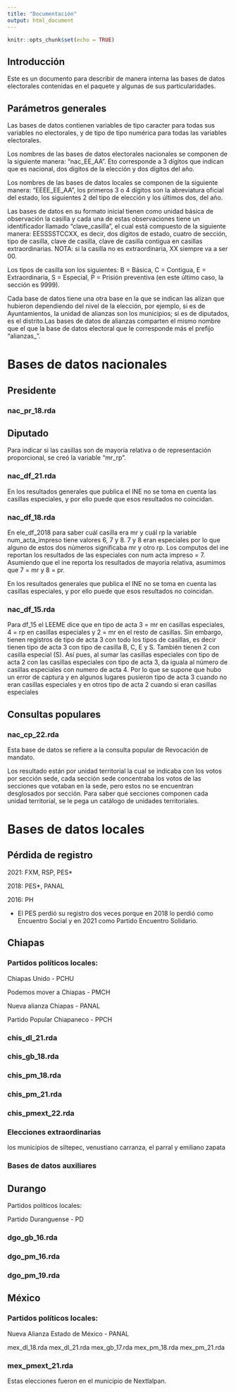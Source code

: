 ```yaml
---
title: "Documentación"
output: html_document
---
```


```r
knitr::opts_chunk$set(echo = TRUE)
```

## Introducción

Este es un documento para describir de manera interna las bases de datos electorales contenidas en el paquete y algunas de sus particularidades.

## Parámetros generales

Las bases de datos contienen variables de tipo caracter para todas sus variables no electorales, y de tipo de tipo numérica para todas las variables electorales.

Los nombres de las bases de datos electorales nacionales se componen de la siguiente manera: "nac_EE_AA". Eto corresponde a 3 dígitos que indican que es nacional, dos dígitos de la elección y dos dígitos del año.

Los nombres de las bases de datos locales se componen de la siguiente manera: "EEEE_EE_AA",
los primeros 3 o 4 dígitos son la abreviatura oficial del estado, los siguientes 2 del tipo de elección y los últimos dos, del año.

Las bases de datos en su formato inicial tienen como unidad básica de observación la casilla y cada una de estas observaciones tiene un identificador llamado "clave_casilla", el cual está compuesto de la siguiente manera:  EESSSSTCCXX, es decir, dos dígitos de estado, cuatro de sección, tipo de casilla, clave de casilla, clave de casilla contigua en casillas extraordinarias. NOTA: si la casilla no es extraordinaria, XX siempre va a ser 00.

Los tipos de casilla son los siguientes: B = Básica, C = Contigua, E = Extraordinaria, S = Especial, P = Prisión preventiva (en este último caso, la sección es 9999).

Cada base de datos tiene una otra base en la que se indican las alizan que hubieron dependiendo del nivel de la elección, por ejemplo, si es de Ayuntamientos, la unidad de alianzas son los municipios; si es de diputados, es el distrito.Las bases de datos de alianzas comparten el mismo nombre que el que la base de datos electoral que le corresponde más el prefijo "alianzas_".

# Bases de datos nacionales

## Presidente 

### nac_pr_18.rda

## Diputado 
Para indicar si las casillas son de mayoría relativa o de representación proporcional, se creó la variable "mr_rp".

### nac_df_21.rda
En los resultados generales que publica el INE no se toma en cuenta las casillas especiales, y por ello puede que esos resultados no coincidan.

### nac_df_18.rda
En ele_df_2018 para saber cuál casilla era mr y cuál rp la variable num_acta_impreso tiene valores 6, 7 y 8. 7 y 8 eran especiales por lo que alguno de estos dos números significaba mr y otro rp. Los computos del ine reportan los resultados de las especiales con num acta impreso = 7. Asumiendo que el ine reporta los resultados de mayoria relativa, asumimos que 7 = mr y 8 = pr.

En los resultados generales que publica el INE no se toma en cuenta las casillas especiales, y por ello puede que esos resultados no coincidan.

### nac_df_15.rda

Para df_15 el LEEME dice que en tipo de acta 3 = mr en casillas especiales, 4 = rp en casillas especiales y 2 = mr en el resto de casillas. Sin embargo, tienen registros de tipo de acta 3 con todo los tipos de casillas, es decir tienen tipo de acta 3 con tipo de casilla B, C, E y S. También tienen 2  con casilla especial (S). Así pues, al sumar las casillas especiales con tipo de acta 2 con las casillas especiales con tipo de acta 3, da iguala al número de casillas especiales con numero de acta 4. Por lo que se supone que hubo un error de captura y en algunos lugares pusieron tipo de acta 3 cuando no eran casillas especiales y en otros tipo de acta 2 cuando si eran casillas especiales

## Consultas populares
### nac_cp_22.rda
Esta base de datos se refiere a la consulta popular de Revocación de mandato.

Los resultado están por unidad territorial la cual se indicaba con los votos por sección sede, cada sección sede concentraba los votos de las secciones que votaban en la sede, pero estos no se encuentran desglosados por sección. Para saber qué secciones componen cada unidad territorial, se le pega un catálogo de unidades territoriales.



# Bases de datos locales
## Pérdida de registro
2021: FXM, RSP, PES*

2018: PES*, PANAL

2016: PH

* El PES perdió su registro dos veces porque en 2018 lo perdió como Encuentro Social y en 2021 como Partido Encuentro Solidario.

## Chiapas

### Partidos políticos locales:

Chiapas Unido - PCHU

Podemos mover a Chiapas - PMCH

Nueva alianza Chiapas - PANAL

Partido Popular Chiapaneco - PPCH

### chis_dl_21.rda
### chis_gb_18.rda
### chis_pm_18.rda
### chis_pm_21.rda
### chis_pmext_22.rda

### Elecciones extraordinarias 

los municipios de siltepec, venustiano carranza, el parral y emiliano zapata

### Bases de datos auxiliares

## Durango
Partidos políticos locales:


Partido Duranguense - PD

### dgo_gb_16.rda

### dgo_pm_16.rda

### dgo_pm_19.rda

## México

### Partidos políticos locales:

Nueva Alianza Estado de México - PANAL

mex_dl_18.rda
mex_dl_21.rda
mex_gb_17.rda
mex_pm_18.rda
mex_pm_21.rda

### mex_pmext_21.rda
Estas elecciones fueron en el municipio de Nextlalpan.

